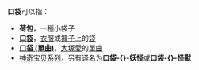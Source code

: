 '''口袋'''可以指：
* '''荷包'''，一種小袋子
* '''[[口袋|口袋]]'''，[[衣服|衣服]]或[[褲子|褲子]]上的[[袋|袋]]
* '''[[口袋_(單曲)|口袋 (單曲)]]'''，[[大塚愛|大塚愛]]的[[單曲|單曲]]
* [[神奇宝贝系列|神奇宝贝系列]]，另有译名为'''口袋-{}-妖怪'''或'''口袋-{}-怪獸'''

{{disambig|cat=二字消歧义}}